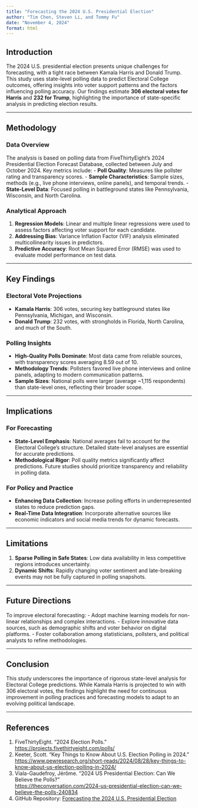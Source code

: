 ```yaml
---
title: "Forecasting the 2024 U.S. Presidential Election"
author: "Tim Chen, Steven Li, and Tommy Fu"
date: "November 4, 2024"
format: html
---
```


## Introduction

The 2024 U.S. presidential election presents unique challenges for forecasting, with a tight race between Kamala Harris and Donald Trump. This study uses state-level polling data to predict Electoral College outcomes, offering insights into voter support patterns and the factors influencing polling accuracy. Our findings estimate **306 electoral votes for Harris** and **232 for Trump**, highlighting the importance of state-specific analysis in predicting election results.

---

## Methodology

### Data Overview
The analysis is based on polling data from FiveThirtyEight’s 2024 Presidential Election Forecast Database, collected between July and October 2024. Key metrics include:
- **Poll Quality**: Measures like pollster rating and transparency scores.
- **Sample Characteristics**: Sample sizes, methods (e.g., live phone interviews, online panels), and temporal trends.
- **State-Level Data**: Focused polling in battleground states like Pennsylvania, Wisconsin, and North Carolina.

### Analytical Approach
1. **Regression Models**: Linear and multiple linear regressions were used to assess factors affecting voter support for each candidate.
2. **Addressing Bias**: Variance Inflation Factor (VIF) analysis eliminated multicollinearity issues in predictors.
3. **Predictive Accuracy**: Root Mean Squared Error (RMSE) was used to evaluate model performance on test data.

---

## Key Findings

### Electoral Vote Projections
- **Kamala Harris**: 306 votes, securing key battleground states like Pennsylvania, Michigan, and Wisconsin.
- **Donald Trump**: 232 votes, with strongholds in Florida, North Carolina, and much of the South.

### Polling Insights
- **High-Quality Polls Dominate**: Most data came from reliable sources, with transparency scores averaging 8.59 out of 10.
- **Methodology Trends**: Pollsters favored live phone interviews and online panels, adapting to modern communication patterns.
- **Sample Sizes**: National polls were larger (average ~1,115 respondents) than state-level ones, reflecting their broader scope.

---

## Implications

### For Forecasting
- **State-Level Emphasis**: National averages fail to account for the Electoral College's structure. Detailed state-level analyses are essential for accurate predictions.
- **Methodological Rigor**: Poll quality metrics significantly affect predictions. Future studies should prioritize transparency and reliability in polling data.

### For Policy and Practice
- **Enhancing Data Collection**: Increase polling efforts in underrepresented states to reduce prediction gaps.
- **Real-Time Data Integration**: Incorporate alternative sources like economic indicators and social media trends for dynamic forecasts.

---

## Limitations

1. **Sparse Polling in Safe States**: Low data availability in less competitive regions introduces uncertainty.
2. **Dynamic Shifts**: Rapidly changing voter sentiment and late-breaking events may not be fully captured in polling snapshots.

---

## Future Directions

To improve electoral forecasting:
- Adopt machine learning models for non-linear relationships and complex interactions.
- Explore innovative data sources, such as demographic shifts and voter behavior on digital platforms.
- Foster collaboration among statisticians, pollsters, and political analysts to refine methodologies.

---

## Conclusion

This study underscores the importance of rigorous state-level analysis for Electoral College predictions. While Kamala Harris is projected to win with 306 electoral votes, the findings highlight the need for continuous improvement in polling practices and forecasting models to adapt to an evolving political landscape.

---

## References

1. FiveThirtyEight. "2024 Election Polls."  
   <https://projects.fivethirtyeight.com/polls/>  
2. Keeter, Scott. "Key Things to Know About U.S. Election Polling in 2024."  
   <https://www.pewresearch.org/short-reads/2024/08/28/key-things-to-know-about-us-election-polling-in-2024/>  
3. Viala-Gaudefroy, Jérôme. "2024 US Presidential Election: Can We Believe the Polls?"  
   <https://theconversation.com/2024-us-presidential-election-can-we-believe-the-polls-240834>
4. GitHub Repository: [Forecasting the 2024 U.S. Presidential Election](https://github.com/timchen0326/US_presidential_election_forecast_2024)  
